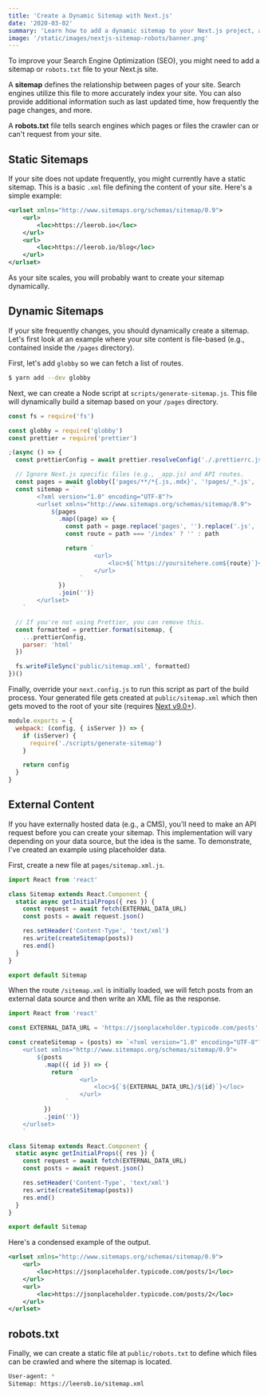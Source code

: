 ```yaml
---
title: 'Create a Dynamic Sitemap with Next.js'
date: '2020-03-02'
summary: 'Learn how to add a dynamic sitemap to your Next.js project, along with a robots.txt file for optimal SEO.'
image: '/static/images/nextjs-sitemap-robots/banner.png'
---
```


To improve your Search Engine Optimization (SEO), you might need to add a sitemap or `robots.txt` file to your Next.js site.

A **sitemap** defines the relationship between pages of your site. Search engines utilize
this file to more accurately index your site. You can also provide additional information
such as last updated time, how frequently the page changes, and more.

A **robots.txt** file tells search engines which pages or files the crawler can or can't request from your site.

## Static Sitemaps

If your site does not update frequently, you might currently have a static sitemap.
This is a basic `.xml` file defining the content of your site. Here's a simple example:

```xml
<urlset xmlns="http://www.sitemaps.org/schemas/sitemap/0.9">
    <url>
        <loc>https://leerob.io</loc>
    </url>
    <url>
        <loc>https://leerob.io/blog</loc>
    </url>
</urlset>
```

As your site scales, you will probably want to create your sitemap dynamically.

## Dynamic Sitemaps

If your site frequently changes, you should dynamically create a sitemap.
Let's first look at an example where your site content is file-based (e.g., contained inside the `/pages` directory).

First, let's add `globby` so we can fetch a list of routes.

```bash
$ yarn add --dev globby
```

Next, we can create a Node script at `scripts/generate-sitemap.js`.
This file will dynamically build a sitemap based on your `/pages` directory.

```js
const fs = require('fs')

const globby = require('globby')
const prettier = require('prettier')

;(async () => {
  const prettierConfig = await prettier.resolveConfig('./.prettierrc.js')

  // Ignore Next.js specific files (e.g., _app.js) and API routes.
  const pages = await globby(['pages/**/*{.js,.mdx}', '!pages/_*.js', '!pages/api'])
  const sitemap = `
        <?xml version="1.0" encoding="UTF-8"?>
        <urlset xmlns="http://www.sitemaps.org/schemas/sitemap/0.9">
            ${pages
              .map((page) => {
                const path = page.replace('pages', '').replace('.js', '').replace('.mdx', '')
                const route = path === '/index' ? '' : path

                return `
                        <url>
                            <loc>${`https://yoursitehere.com${route}`}</loc>
                        </url>
                    `
              })
              .join('')}
        </urlset>
    `

  // If you're not using Prettier, you can remove this.
  const formatted = prettier.format(sitemap, {
    ...prettierConfig,
    parser: 'html'
  })

  fs.writeFileSync('public/sitemap.xml', formatted)
})()
```

Finally, override your `next.config.js` to run this script as part of the build process.
Your generated file gets created at `public/sitemap.xml` which then gets moved to the
root of your site (requires [Next v9.0+](https://github.com/vercel/next.js/releases/tag/v9.0.0)).

```js
module.exports = {
  webpack: (config, { isServer }) => {
    if (isServer) {
      require('./scripts/generate-sitemap')
    }

    return config
  }
}
```

## External Content

If you have externally hosted data (e.g., a CMS), you'll need to make an API request
before you can create your sitemap. This implementation will vary depending on your data source,
but the idea is the same. To demonstrate, I've created an example using placeholder data.

First, create a new file at `pages/sitemap.xml.js`.

```js
import React from 'react'

class Sitemap extends React.Component {
  static async getInitialProps({ res }) {
    const request = await fetch(EXTERNAL_DATA_URL)
    const posts = await request.json()

    res.setHeader('Content-Type', 'text/xml')
    res.write(createSitemap(posts))
    res.end()
  }
}

export default Sitemap
```

When the route `/sitemap.xml` is initially loaded, we will fetch posts from an external data source
and then write an XML file as the response.

```js
import React from 'react'

const EXTERNAL_DATA_URL = 'https://jsonplaceholder.typicode.com/posts'

const createSitemap = (posts) => `<?xml version="1.0" encoding="UTF-8"?>
    <urlset xmlns="http://www.sitemaps.org/schemas/sitemap/0.9">
        ${posts
          .map(({ id }) => {
            return `
                    <url>
                        <loc>${`${EXTERNAL_DATA_URL}/${id}`}</loc>
                    </url>
                `
          })
          .join('')}
    </urlset>
    `

class Sitemap extends React.Component {
  static async getInitialProps({ res }) {
    const request = await fetch(EXTERNAL_DATA_URL)
    const posts = await request.json()

    res.setHeader('Content-Type', 'text/xml')
    res.write(createSitemap(posts))
    res.end()
  }
}

export default Sitemap
```

Here's a condensed example of the output.

```xml
<urlset xmlns="http://www.sitemaps.org/schemas/sitemap/0.9">
    <url>
        <loc>https://jsonplaceholder.typicode.com/posts/1</loc>
    </url>
    <url>
        <loc>https://jsonplaceholder.typicode.com/posts/2</loc>
    </url>
</urlset>
```

## robots.txt

Finally, we can create a static file at `public/robots.txt` to define which
files can be crawled and where the sitemap is located.

```bash
User-agent: *
Sitemap: https://leerob.io/sitemap.xml
```
